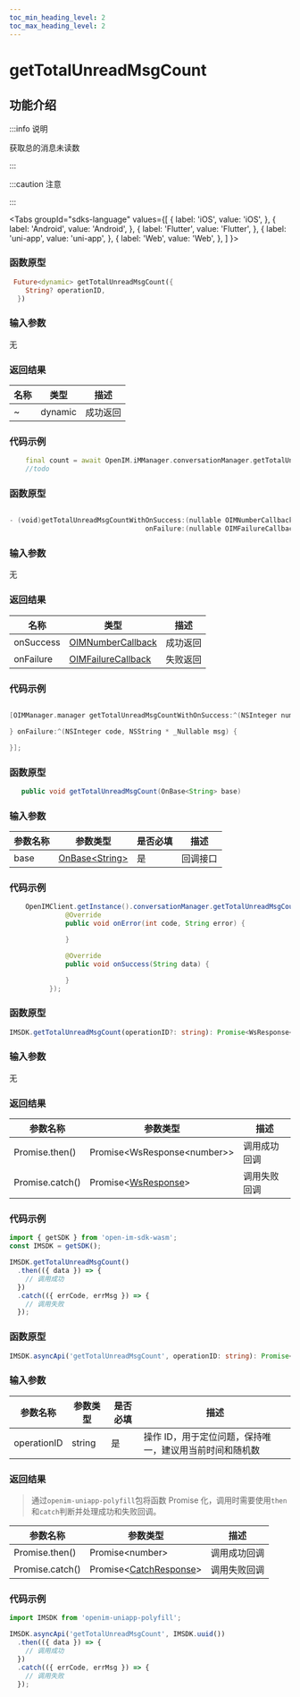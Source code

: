 ```yaml
---
toc_min_heading_level: 2
toc_max_heading_level: 2
---
```


# getTotalUnreadMsgCount

## 功能介绍

:::info 说明

获取总的消息未读数

:::

:::caution 注意

:::

<Tabs
groupId="sdks-language"
values={[
{ label: 'iOS', value: 'iOS', },
{ label: 'Android', value: 'Android', },
{ label: 'Flutter', value: 'Flutter', },
{ label: 'uni-app', value: 'uni-app', },
{ label: 'Web', value: 'Web', },
]
}>

<TabItem value="Flutter">

### 函数原型

```dart showLineNumbers
 Future<dynamic> getTotalUnreadMsgCount({
    String? operationID,
  })
```

### 输入参数

无

### 返回结果

| 名称 | 类型    | 描述     |
| ---- | ------- | -------- |
| ~    | dynamic | 成功返回 |

### 代码示例

```dart showLineNumbers
    final count = await OpenIM.iMManager.conversationManager.getTotalUnreadMsgCount();
    //todo
```

</TabItem>

<TabItem value="iOS">

### 函数原型

```swift showLineNumbers

- (void)getTotalUnreadMsgCountWithOnSuccess:(nullable OIMNumberCallback)onSuccess
                                  onFailure:(nullable OIMFailureCallback)onFailure;

```

### 输入参数

无

### 返回结果

| 名称      | 类型                                                   | 描述     |
| --------- | ------------------------------------------------------ | -------- |
| onSuccess | [OIMNumberCallback](docs/sdks/callback/onProgress.mdx) | 成功返回 |
| onFailure | [OIMFailureCallback](docs/sdks/callback/onError.mdx)   | 失败返回 |

### 代码示例

```swift showLineNumbers

[OIMManager.manager getTotalUnreadMsgCountWithOnSuccess:^(NSInteger number) {

} onFailure:^(NSInteger code, NSString * _Nullable msg) {

}];

```

</TabItem>

<TabItem value="Android">

### 函数原型

```java showLineNumbers
   public void getTotalUnreadMsgCount(OnBase<String> base)
```

### 输入参数

| 参数名称 | 参数类型                                         | 是否必填 | 描述     |
| -------- | ------------------------------------------------ | -------- | -------- |
| base     | [OnBase<String\>](docs/sdks/callback/onBase.mdx) | 是       | 回调接口 |

### 代码示例

```java showLineNumbers
    OpenIMClient.getInstance().conversationManager.getTotalUnreadMsgCount(new OnBase<String>() {
              @Override
              public void onError(int code, String error) {

              }

              @Override
              public void onSuccess(String data) {

              }
          });
```

</TabItem>

<TabItem value="Web">

### 函数原型

```ts showLineNumbers
IMSDK.getTotalUnreadMsgCount(operationID?: string): Promise<WsResponse<number>>
```

### 输入参数

无

### 返回结果

| 参数名称        | 参数类型                                             | 描述         |
| --------------- | ---------------------------------------------------- | ------------ |
| Promise.then()  | Promise<WsResponse<number\>\>                        | 调用成功回调 |
| Promise.catch() | Promise<[WsResponse](docs/sdks/class/response.mdx)\> | 调用失败回调 |

### 代码示例

```js showLineNumbers
import { getSDK } from 'open-im-sdk-wasm';
const IMSDK = getSDK();

IMSDK.getTotalUnreadMsgCount()
  .then(({ data }) => {
    // 调用成功
  })
  .catch(({ errCode, errMsg }) => {
    // 调用失败
  });
```

</TabItem>

<TabItem value="uni-app">

### 函数原型

```ts showLineNumbers
IMSDK.asyncApi('getTotalUnreadMsgCount', operationID: string): Promise<number>
```

### 输入参数

| 参数名称    | 参数类型 | 是否必填 | 描述                                                    |
| ----------- | -------- | -------- | ------------------------------------------------------- |
| operationID | string   | 是       | 操作 ID，用于定位问题，保持唯一，建议用当前时间和随机数 |

### 返回结果

> 通过`openim-uniapp-polyfill`包将函数 Promise 化，调用时需要使用`then`和`catch`判断并处理成功和失败回调。

| 参数名称        | 参数类型                                                | 描述         |
| --------------- | ------------------------------------------------------- | ------------ |
| Promise.then()  | Promise<number\>                                        | 调用成功回调 |
| Promise.catch() | Promise<[CatchResponse](docs/sdks/class/response.mdx)\> | 调用失败回调 |

### 代码示例

```js showLineNumbers
import IMSDK from 'openim-uniapp-polyfill';

IMSDK.asyncApi('getTotalUnreadMsgCount', IMSDK.uuid())
  .then(({ data }) => {
    // 调用成功
  })
  .catch(({ errCode, errMsg }) => {
    // 调用失败
  });
```

</TabItem>

</Tabs>
